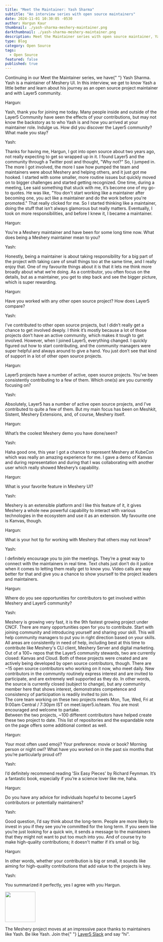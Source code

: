 ```yaml
---
title: "Meet the Maintainer: Yash Sharma"
subtitle: "An interview series with open source maintainers"
date: 2024-11-01 10:30:05 -0530
author: Hargun Kaur
thumbnail: ./yash-sharma-meshery-maintainer.png
darkthumbnail: ./yash-sharma-meshery-maintainer.png
description: Meet the Maintainer series with open source maintainer, Yash Sharma
type: Blog
category: Open Source
tags:
  - Open Source
featured: false
published: true
---
```



<BlogWrapper>
<MeetTheMaintainer>

<div class="intro">
  <p>
    Continuing in our Meet the Maintainer series, we have{" "}
    <Link to="/community/members/yash-sharma">Yash Sharma</Link>. Yash is a
    maintainer of <Link to="/cloud-native-management/meshery">Meshery UI</Link>.
    In this interview, we get to know Yash a little better and learn about his
    journey as an open source project maintainer and with Layer5 community.
  </p>
</div>

<div class="interviewer">
  <span>Hargun:</span>
  <p>
    Yash, thank you for joining me today. Many people inside and outside of the
    Layer5 Community have seen the effects of your contributions, but may not
    know the backstory as to who Yash is and how you arrived at your maintainer
    role. Indulge us. How did you discover the Layer5 community? What made you
    stay?
  </p>
</div>

<div class="interviewee">
  <span>Yash:</span>
  <p>
    Thanks for having me, Hargun, I got into open source about two years ago,
    not really expecting to get so wrapped up in it. I found Layer5 and the
    community through a Twitter post and thought, "Why not?" So, I jumped in.
    The more I got involved, the more I saw how pumped the team and maintainers
    were about Meshery and helping others, and it just got me hooked. I started
    with some smaller, more routine issues but quickly moved on to bigger
    challenges and started getting recognized. One time, during a meeting, Lee
    said something that stuck with me, it’s become one of my go-to quotes. He
    was like, "You don't start working like a maintainer after becoming one, you
    act like a maintainer and do the work before you're promoted." That really
    clicked for me. So I started thinking like a maintainer, doing the stuff
    that isn’t always glamorous but really matters. Eventually, I took on more
    responsibilities, and before I knew it, I became a maintainer.
  </p>
</div>

<div class="interviewer">
  <span>Hargun:</span>
  <p>
    You’re a <Link to="/cloud-native-management/meshery">Meshery</Link> maintainer and have been for some long time now. What does being a Meshery maintainer mean to you?
  </p>
</div>

<div class="interviewee">
  <span>Yash:</span>
  <p>
    Honestly, being a maintainer is about taking responsibility for a big part
    of the project with taking care of small things too at the same time, and I
    really enjoy that. One of my favourite things about it is that it lets me
    think more broadly about what we’re doing. As a contributor, you often focus
    on the details, but as a maintainer, you get to step back and see the bigger
    picture, which is super rewarding.
  </p>
</div>

<div class="interviewer">
  <span>Hargun:</span>
  <p>
    Have you worked with any other open source project? How does Layer5 compare?
  </p>
</div>

<div class="interviewee">
  <span>Yash:</span>
  <p>
    I’ve contributed to other open source projects, but I didn’t really get a
    chance to get involved deeply. I think it’s mostly because a lot of those
    projects don’t have an active community, which makes it tough to get
    involved. However, when I joined Layer5, everything changed. I quickly
    figured out how to start contributing, and the community managers were super
    helpful and always around to give a hand. You just don’t see that kind of
    support in a lot of other open source projects.
  </p>
</div>

<div class="interviewer">
  <span>Hargun:</span>
  <p>
    <Link to="/projects">Layer5 projects</Link> have a number of active, open
    source projects. You’ve been consistently contributing to a few of them.
    Which one(s) are you currently focusing on?
  </p>
</div>

<div class="interviewee">
  <span>Yash:</span>
  <p>
    Absolutely, Layer5 has a number of active open source projects, and I’ve
    contributed to quite a few of them. But my main focus has been on Meshkit,
    Sistent, Meshery Extensions, and, of course, Meshery itself.
  </p>
</div>

<div class="interviewer">
  <span>Hargun:</span>
  <p>What’s the coolest Meshery demo you have done/seen?</p>
</div>

<div class="interviewee">
  <span>Yash:</span>
  <p>
    Haha good one, this year I got a chance to represent Meshery at KubeCon
    which was really an amazing experience for me. I gave a demo of Kanvas and
    during representation and during that I was collaborating with another user
    which really showed Meshery’s capability.
  </p>
</div>

<div class="interviewer">
  <span>Hargun:</span>
  <p>What is your favorite feature in Meshery UI?</p>
</div>

<div class="interviewee">
  <span>Yash:</span>
  <p>
    <Link to="https://meshery.io/">Meshery</Link> is an extensible platform and I like this feature of it, it gives Meshery a whole new powerful capability to interact with various
    technologies in the ecosystem and use it as an extension. My favourite one
    is Kanvas, though.
  </p>
</div>

<div class="interviewer">
  <span>Hargun:</span>
  <p>What is your hot tip for working with Meshery that others may not know?</p>
</div>

<div class="interviewee">
  <span>Yash:</span>
  <p>
    I definitely encourage you to join the meetings. They’re a great way to
    connect with the maintainers in real time. Text chats just don’t do it
    justice when it comes to letting them really get to know you. Video calls
    are way better for that and give you a chance to show yourself to the
    project leaders and maintainers.
  </p>
</div>

<div class="interviewer">
  <span>Hargun:</span>
  <p>
    Where do you see opportunities for contributors to get involved within
    Meshery and Layer5 community?
  </p>
</div>

<div class="interviewee">
  <span>Yash:</span>
  <p>
    Meshery is growing very fast, it is the 9th fastest growing project under
    CNCF. There are many opportunities open for you to contribute. Start
    with joining community and introducing yourself and sharing your skill. This
    will help community managers to put you in right direction based on your
    skills. All areas are consistently in need of help, including best at this
    time to contribute like Meshery's CLI client, Meshery Server and digital
    marketing.
    <br/>
    Out of a 100+ repos that the Layer5 community stewards, two are currently closed: Kanvas and Cloud. Both of these projects were created and are actively being developed by open source contributors, though. There are ~15 open source contributors who working on it now, who meet daily. New contributors in the community routinely express interest and are invited to participate, and are extremely well supported as they do. In other words, the source is currently closed (subject to change), but any community member here that shows interest, demonstrates competence and consistency of participation is readily invited to join in.
    <br/>
    The core team working on these two projects meets Mon, Tue, Wed, Fri at 9:00am Central / 7:30pm IST on <Link to = "https://meet.layer5.io/team">meet.layer5.io/team</Link>. You are most encouraged and welcome to partake.
    <br/>
    Between the two projects, ~100 different contributors have helped create these two project to date. 
    <Link to ="https://layer5.io/community/handbook/repository-overview"> This</Link> list of repositories and the expandable note on the page offers some additional context as well.
  </p>
</div>

<div class="interviewer">
  <span>Hargun:</span>
  <p>
    Your most often used emoji? Your preference: movie or book? Morning person
    or night owl? What have you worked on in the past six months that you’re
    particularly proud of?
  </p>
</div>

<div class="interviewee">
  <span>Yash:</span>
  <p>
    I’d definitely recommend reading 'Six Easy Pieces' by Richard Feynman. It’s
    a fantastic book, especially if you’re a science lover like me, haha.
  </p>
</div>

<div class="interviewer">
  <span>Hargun:</span>
  <p>
    Do you have any advice for individuals hopeful to become Layer5 contributors
    or potentially maintainers?
  </p>
</div>

<div class="interviewee">
  <span>Yash:</span>
  <p>
    Good question, I’d say think about the long-term. People are more likely to
    invest in you if they see you’re committed for the long term. If you seem
    like you’re just looking for a quick win, it sends a message to the
    maintainers that they might not want to put too much into you. And of course
    try to make high-quality contributions; it doesn't matter if it’s small or
    big.
  </p>
</div>

<div class="interviewer">
  <span>Hargun:</span>
  <p>
    In other words, whether your contribution is big or small, it sounds like
    aiming for high-quality contributions that add value to the projects is key.
  </p>
</div>

<div class="interviewee">
  <span>Yash:</span>
  <p>You summarized it perfectly, yes I agree with you Hargun.</p>
</div>

<div class="note">
  <img src={ForkLift} height="100px" />
  <p>
    The Meshery project moves at an impressive pace thanks to maintainers like
    Yash. Be like Yash. Join the{" "}
    <a href="https://slack.layer5.io">Layer5 Slack</a> and say “hi".
  </p>
</div>

</MeetTheMaintainer>
</BlogWrapper>
